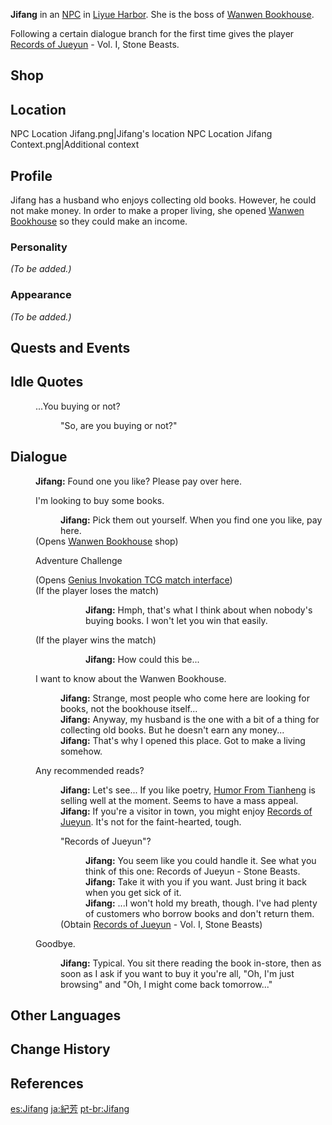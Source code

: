 {{Meta
<!-- REMOVE THIS TEMPLATE AFTER ADDING MISSING INFO -->
|missing_NPC_profile  = yes
}}
{{Character Infobox
|image            = NPC Jifang.png
|region           = Liyue
|affiliation      = Wanwen Bookhouse
|title            = Boss, Wanwen Bookhouse
|dialoguereward   = {{Card|Records of Jueyun|vol=1}}
|type             = NPC
|voiceEN          = {{w|Erica Mendez}}<ref>YouTube: [https://youtu.be/NkR-C694T8k?t=2222 EN VA Self Announcement] (Timestamp: 37m 2s)</ref>
}}
'''Jifang''' {{Lang|zh=纪芳|zh_rm=Jìfāng}} in an [[NPC]] in [[Liyue Harbor]]. She is the boss of [[Wanwen Bookhouse]].

Following a certain dialogue branch for the first time gives the player [[Records of Jueyun]] - Vol. I, Stone Beasts.

==Shop==
{{Shop/Header|total=1|vendor=Jifang}}
{{Shop|Moonlit Bamboo Forest|specific=Moonlit Bamboo Forest (II)|1,500|1|total=1|type=Book}}
{{Shop|Moonlit Bamboo Forest|specific=Moonlit Bamboo Forest (III)|1,500|1|total=1|type=Book}}
{{Shop|Rex Incognito|specific=Rex Incognito (IV)|1,500|1|total=1|type=Book}}
{{Shop|Tales From the Waves|specific=Tales From the Waves: Receding Torrent|1,500|1|total=1|type=Book}}
{{Shop|Records of Jueyun|specific=Records of Jueyun: Palace Beneath the Sea|1,500|1|total=1|type=Book}}
{{Shop|Records of Jueyun|specific=Records of Jueyun: Mountain Spirits|1,500|1|total=1|type=Book}}
{{Shop|Customs of Liyue|specific=Customs of Liyue: Silk Flowers|1,500|1|total=1|type=Book}}
{{Shop|String of Pearls|specific=String of Pearls (II)|1,500|1|total=1|type=Book}}
{{Shop|String of Pearls|specific=String of Pearls (III)|1,500|1|total=1|type=Book}}
{{Shop|Records of Jueyun|specific=Records of Jueyun: Qilin|1,500|1|total=1|type=Book}}
{{Shop|Records of Jueyun|specific=Records of Jueyun: Hidden Jade|1,500|1|total=1|type=Book}}
{{Shop|Legend of the Lone Sword|specific=Legend of the Lone Sword (IV)|3,000|1|total=1|type=Book}}
{{Shop|Legend of the Shattered Halberd|specific=Legend of the Shattered Halberd (I)|3,000|1|total=1|type=Book}}
{{Shop|Legend of the Shattered Halberd|specific=Legend of the Shattered Halberd (IV)|3,000|1|total=1|type=Book}}
{{Shop|Legend of the Shattered Halberd|specific=Legend of the Shattered Halberd (V)|3,000|1|total=1|type=Book}}
{{Shop|Heart's Desire|specific=Heart's Desire: Sapphire|3,000|1|total=1|type=Book}}
{{Shop/Footer|total=31,500}}

==Location==
<gallery>
NPC Location Jifang.png|Jifang's location
NPC Location Jifang Context.png|Additional context
</gallery>

==Profile==
<!-- detailed story/lore information goes here -->
Jifang has a husband who enjoys collecting old books. However, he could not make money. In order to make a proper living, she opened [[Wanwen Bookhouse]] so they could make an income.

===Personality===
''(To be added.)''

===Appearance===
''(To be added.)''

==Quests and Events==
{{Quests and Events}}

==Idle Quotes==
{{Dialogue start}}
: {{DIcon|Idle}} ...You buying or not?
:: {{A|VO Jifang 01.ogg}} "So, are you buying or not?"
{{Dialogue end}}

==Dialogue==
{{Dialogue start}}
:'''Jifang:''' Found one you like? Please pay over here.
:{{DIcon|Shop}} I'm looking to buy some books.
::'''Jifang:''' Pick them out yourself. When you find one you like, pay here.
:;(Opens [[Wanwen Bookhouse]] shop)
:{{DIcon|TCG}} Adventure Challenge
:;(Opens [[Genius Invokation TCG/Stage/Jifang/Legend of the Divine Sword|Genius Invokation TCG match interface]])
:;(If the player loses the match)
:::'''Jifang:''' Hmph, that's what I think about when nobody's buying books. I won't let you win that easily.
:;(If the player wins the match)
:::'''Jifang:''' How could this be...
:{{DIcon}} I want to know about the Wanwen Bookhouse.
::'''Jifang:''' Strange, most people who come here are looking for books, not the bookhouse itself...
::'''Jifang:''' Anyway, my husband is the one with a bit of a thing for collecting old books. But he doesn't earn any money...
::'''Jifang:''' That's why I opened this place. Got to make a living somehow.
:{{DIcon}} Any recommended reads?
::'''Jifang:''' Let's see... If you like poetry, [[Humor From Tianheng]] is selling well at the moment. Seems to have a mass appeal.
::'''Jifang:''' If you're a visitor in town, you might enjoy [[Records of Jueyun]]. It's not for the faint-hearted, tough.
::{{DIcon|Reward}} "Records of Jueyun"?
:::'''Jifang:''' You seem like you could handle it. See what you think of this one: Records of Jueyun - Stone Beasts.
:::'''Jifang:''' Take it with you if you want. Just bring it back when you get sick of it.
:::'''Jifang:''' ...I won't hold my breath, though. I've had plenty of customers who borrow books and don't return them.
::;(Obtain [[Records of Jueyun]] - Vol. I, Stone Beasts)
:{{DIcon}} Goodbye.
::'''Jifang:''' Typical. You sit there reading the book in-store, then as soon as I ask if you want to buy it you're all, "Oh, I'm just browsing" and "Oh, I might come back tomorrow..."
{{Dialogue end}}

==Other Languages==
{{Other Languages
|default_hidden = 1
|en      = Jifang
|zhs     = 纪芳
|zhs_rm  = Jìfāng
|zht     = 紀芳
|zht_rm  = Jìfāng
|ja      = 紀芳
|ja_rm   = Kihou{{Assumed}}
|ko      = {{tt|기|紀}}향
|ko_rm   = Gihyang
|es      = Jifang
|fr      = Jifang
|ru      = Цзи Фан
|th      = Jifang
|vi      = Jifang
|de      = Jifang
|id      = Jifang
|pt      = Jifang
|tr      = Jifang
|it      = Jifang
}}

==Change History==
{{Change History|1.0}}

==References==
{{Reflist}}

[[es:Jifang]]
[[ja:紀芳]]
[[pt-br:Jifang]]